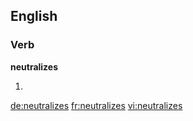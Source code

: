 ==English==

===Verb===
'''neutralizes'''

# {{third-person singular of|[[neutralize]]}}

[[de:neutralizes]]
[[fr:neutralizes]]
[[vi:neutralizes]]